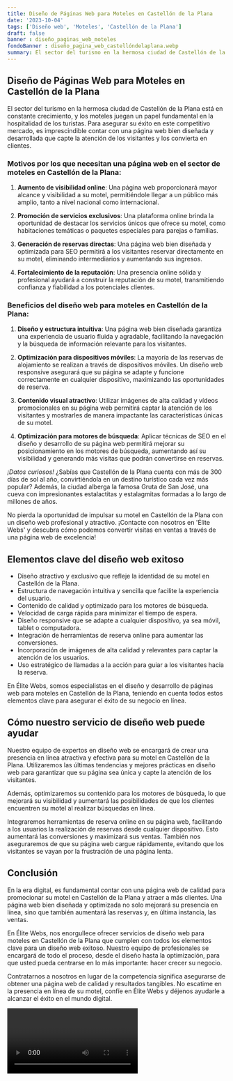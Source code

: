 ```yaml
---
title: Diseño de Páginas Web para Moteles en Castellón de la Plana
date: '2023-10-04'
tags: ['Diseño web', 'Moteles', 'Castellón de la Plana']
draft: false
banner : diseño_paginas_web_moteles
fondoBanner : diseño_pagina_web_castellóndelaplana.webp
summary: El sector del turismo en la hermosa ciudad de Castellón de la Plana está en constante crecimiento, y los moteles juegan un papel fundamental en la hospitalidad de los turistas. Para asegurar su éxito en este competitivo mercado, es imprescindible contar con una página web bien diseñada y desarrollada que capte la atención de los visitantes y los convierta en clientes.
---
```


## Diseño de Páginas Web para Moteles en Castellón de la Plana

El sector del turismo en la hermosa ciudad de Castellón de la Plana está en constante crecimiento, y los moteles juegan un papel fundamental en la hospitalidad de los turistas. Para asegurar su éxito en este competitivo mercado, es imprescindible contar con una página web bien diseñada y desarrollada que capte la atención de los visitantes y los convierta en clientes.

### Motivos por los que necesitan una página web en el sector de moteles en Castellón de la Plana:

1. **Aumento de visibilidad online**: Una página web proporcionará mayor alcance y visibilidad a su motel, permitiéndole llegar a un público más amplio, tanto a nivel nacional como internacional.

2. **Promoción de servicios exclusivos**: Una plataforma online brinda la oportunidad de destacar los servicios únicos que ofrece su motel, como habitaciones temáticas o paquetes especiales para parejas o familias.

3. **Generación de reservas directas**: Una página web bien diseñada y optimizada para SEO permitirá a los visitantes reservar directamente en su motel, eliminando intermediarios y aumentando sus ingresos.

4. **Fortalecimiento de la reputación**: Una presencia online sólida y profesional ayudará a construir la reputación de su motel, transmitiendo confianza y fiabilidad a los potenciales clientes.

### Beneficios del diseño web para moteles en Castellón de la Plana:

1. **Diseño y estructura intuitiva**: Una página web bien diseñada garantiza una experiencia de usuario fluida y agradable, facilitando la navegación y la búsqueda de información relevante para los visitantes.

2. **Optimización para dispositivos móviles**: La mayoría de las reservas de alojamiento se realizan a través de dispositivos móviles. Un diseño web responsive asegurará que su página se adapte y funcione correctamente en cualquier dispositivo, maximizando las oportunidades de reserva.

3. **Contenido visual atractivo**: Utilizar imágenes de alta calidad y vídeos promocionales en su página web permitirá captar la atención de los visitantes y mostrarles de manera impactante las características únicas de su motel.

4. **Optimización para motores de búsqueda**: Aplicar técnicas de SEO en el diseño y desarrollo de su página web permitirá mejorar su posicionamiento en los motores de búsqueda, aumentando así su visibilidad y generando más visitas que podrán convertirse en reservas.

*¡Datos curiosos!* ¿Sabías que Castellón de la Plana cuenta con más de 300 días de sol al año, convirtiéndola en un destino turístico cada vez más popular? Además, la ciudad alberga la famosa Gruta de San José, una cueva con impresionantes estalactitas y estalagmitas formadas a lo largo de millones de años.

No pierda la oportunidad de impulsar su motel en Castellón de la Plana con un diseño web profesional y atractivo. ¡Contacte con nosotros en 'Élite Webs' y descubra cómo podemos convertir visitas en ventas a través de una página web de excelencia!

<GifSeo />

<Cta />

## Elementos clave del diseño web exitoso

- Diseño atractivo y exclusivo que refleje la identidad de su motel en Castellón de la Plana.
- Estructura de navegación intuitiva y sencilla que facilite la experiencia del usuario.
- Contenido de calidad y optimizado para los motores de búsqueda.
- Velocidad de carga rápida para minimizar el tiempo de espera.
- Diseño responsive que se adapte a cualquier dispositivo, ya sea móvil, tablet o computadora.
- Integración de herramientas de reserva online para aumentar las conversiones.
- Incorporación de imágenes de alta calidad y relevantes para captar la atención de los usuarios.
- Uso estratégico de llamadas a la acción para guiar a los visitantes hacia la reserva.

En Élite Webs, somos especialistas en el diseño y desarrollo de páginas web para moteles en Castellón de la Plana, teniendo en cuenta todos estos elementos clave para asegurar el éxito de su negocio en línea.

## Cómo nuestro servicio de diseño web puede ayudar

Nuestro equipo de expertos en diseño web se encargará de crear una presencia en línea atractiva y efectiva para su motel en Castellón de la Plana. Utilizaremos las últimas tendencias y mejores prácticas en diseño web para garantizar que su página sea única y capte la atención de los visitantes.

Además, optimizaremos su contenido para los motores de búsqueda, lo que mejorará su visibilidad y aumentará las posibilidades de que los clientes encuentren su motel al realizar búsquedas en línea.

Integraremos herramientas de reserva online en su página web, facilitando a los usuarios la realización de reservas desde cualquier dispositivo. Esto aumentará las conversiones y maximizará sus ventas. También nos aseguraremos de que su página web cargue rápidamente, evitando que los visitantes se vayan por la frustración de una página lenta.

## Conclusión

En la era digital, es fundamental contar con una página web de calidad para promocionar su motel en Castellón de la Plana y atraer a más clientes. Una página web bien diseñada y optimizada no solo mejorará su presencia en línea, sino que también aumentará las reservas y, en última instancia, las ventas.

En Élite Webs, nos enorgullece ofrecer servicios de diseño web para moteles en Castellón de la Plana que cumplen con todos los elementos clave para un diseño web exitoso. Nuestro equipo de profesionales se encargará de todo el proceso, desde el diseño hasta la optimización, para que usted pueda centrarse en lo más importante: hacer crecer su negocio.

Contratarnos a nosotros en lugar de la competencia significa asegurarse de obtener una página web de calidad y resultados tangibles. No escatime en la presencia en línea de su motel, confíe en Élite Webs y déjenos ayudarle a alcanzar el éxito en el mundo digital.

<Video />

<CtaBot job='Moteles' city='Castellón de la Plana'/>

<Gmaps query='Castellón de la Plana+españa+maps' />